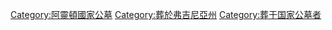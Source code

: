{{catmore|阿靈頓國家公墓}}
{{Commons category|Burials at Arlington National Cemetery}}

[[Category:阿靈頓國家公墓|Category:阿靈頓國家公墓]]
[[Category:葬於弗吉尼亞州|Category:葬於弗吉尼亞州]]
[[Category:葬于国家公墓者|Category:葬于国家公墓者]]
